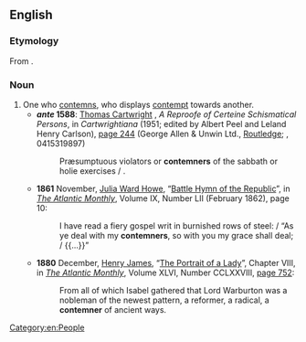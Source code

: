 ==English==

===Etymology===
From {{suffix|contemn|er|lang=en}}.

===Noun===
{{en-noun}}

# One who [[contemn]]s, who displays [[contempt]] towards another.
#* '''''ante'' 1588''': [[w:Thomas Cartwright (Puritan)|Thomas Cartwright]] {{qualifier|probably}}, ''A Reproofe of Certeine Schismatical Persons'', in ''Cartwrightiana'' (1951; edited by Albert Peel and Leland Henry Carlson), <span class="plainlinks">[http://books.google.co.uk/books?id=EQtxgeWigcYC&pg=PA244&dq=%22praesumptuous%22&ei=tLO9SuXeK4yEzAT3t_HDDw#v=onepage&q=%22praesumptuous%22&f=false page 244] (George Allen & Unwin Ltd., [http://www.routledge.com/shopping_cart/products/product_detail.asp?sku=&isbn=0415319897&parent_id=&pc= Routledge]</span>; {{ISBN|0415319889}}, 0415319897)
#*: Præsumptuous violators or '''contemners''' of the sabbath or holie exercises /<!-- [sic] -->.
#* '''1861''' November, [[w:Julia Ward Howe|Julia Ward Howe]], “[[s:Battle Hymn of the Republic|Battle Hymn of the Republic]]”, in ''[[w:The Atlantic Monthly|The Atlantic Monthly]]'', Volume IX, Number LII (February 1862), page 10:
#*: I have read a fiery gospel writ in burnished rows of steel: / “As ye deal with my '''contemners''', so with you my grace shall deal; / {{...}}”
#* '''1880''' December, [[w:Henry James|Henry James]], “[[w:The Portrait of a Lady|The Portrait of a Lady]]”, Chapter VIII, in ''[[w:The Atlantic Monthly|The Atlantic Monthly]]'', Volume XLVI, Number CCLXXVIII, [http://books.google.com/books?id=eV4CAAAAIAAJ&pg=PA752&dq=contemner page 752]:
#*: From all of which Isabel gathered that Lord Warburton was a nobleman of the newest pattern, a reformer, a radical, a '''contemner''' of ancient ways.

[[Category:en:People]]